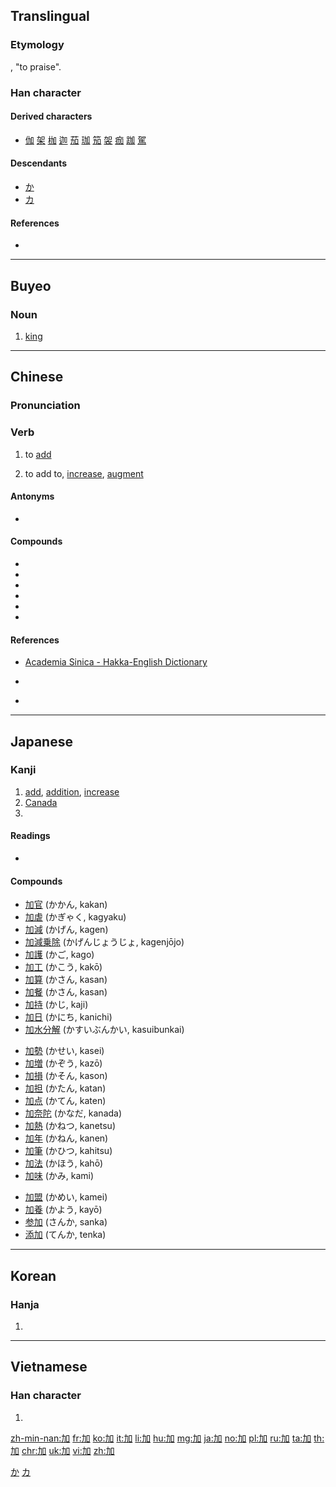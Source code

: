{{also|叻|另}}
==Translingual==
{{stroke order|strokes=5}}

===Etymology===
{{Han compound|力|口|c1=p|t2=mouth|ls=psc}}, "to praise".

===Han character===
{{Han char|rn=19|rad=力|as=03|sn=5|four=46000|canj=KSR|ids=⿰力口}}

====Derived characters====
* [[伽]] [[架]] [[枷]] [[迦]] [[茄]] [[珈]] [[笳]] [[袈]] [[痂]] [[跏]] [[駕]]

====Descendants====
* [[か]]
* [[カ]]

====References====
* {{Han ref|kx=0146.130|dkj=02297|dj=0329.020|hdz=10366.010|uh=52A0|ud=21152|bh=A55B|bd=42331}}

[[Category:Han characters from which hiragana were derived|か]]
[[Category:Han characters from which katakana were derived|カ]]

----

==Buyeo==

===Noun===
{{head|xpy|noun|tr=ga}}
# [[king]]

----

==Chinese==
{{zh-forms}}

===Pronunciation===
{{zh-pron
|m=jiā
|ma=y
|c=gaa1,gaa3
|h=pfs=ka;hpy=ga1
|mn=ke/ka
|mn_note=ke - vernacular, ka - literary
|w=1ka
|mc=y
|oc=y
|cat=v
}}

===Verb===
{{zh-verb}}

# {{lb|zh|arithmetic}} to [[add]]
# to add to, [[increase]], [[augment]]

====Antonyms====
* {{zh-l|減|to subtract}}

====Compounds====
{{der-top}}
* {{zh-l|加倍|tr=jiābèi}}
* {{zh-l|加護病房|tr=jiā hù bìngfáng}}
* {{zh-l|加蓬|tr=Jiāpéng}}
* {{zh-l|加強|tr=jiāqiáng}}
* {{zh-l|加油|tr=jiāyóu}}
* {{zh-l|加油站|tr=jiāyóuzhàn}}
{{der-bottom}}

====References====
* {{qual|Hakka}} [http://minhakka.ling.sinica.edu.tw/bkg/hakyin/search.php?DETAIL=1&LIMIT=id=10283&dbname=su_tian_1&graph=2 Academia Sinica - Hakka-English Dictionary]
* {{qual|Hakka}} {{R:hak:Lau 1997}}
* {{qual|Min Nan}} {{thcwd|1393}}

----

==Japanese==

===Kanji===
{{ja-kanji|grade=4|rs=力03}}

# [[add]], [[addition]], [[increase]]
# [[Canada]]
# {{abbreviation of|加奈陀|tr=Kanada|lang=ja}}
====Readings====
* {{ja-readings|goon=[[け]] (ke)|kanon=[[か]] (ka)|kun=[[くわえる]] (kuwaeru), [[くわわる]] (kuwawaru)}}

====Compounds====
{{der-top}}
{{top3}}
* [[加官]] (かかん, kakan)
* [[加虐]] (かぎゃく, kagyaku)
* [[加減]] (かげん, kagen)
* [[加減乗除]] (かげんじょうじょ, kagenjōjo)
* [[加護]] (かご, kago)
* [[加工]] (かこう, kakō)
* [[加算]] (かさん, kasan)
* [[加餐]] (かさん, kasan)
* [[加持]] (かじ, kaji)
* [[加日]] (かにち, kanichi)
* [[加水分解]] (かすいぶんかい, kasuibunkai)
{{mid3}}
* [[加勢]] (かせい, kasei)
* [[加増]] (かぞう, kazō)
* [[加損]] (かそん, kason)
* [[加担]] (かたん, katan)
* [[加点]] (かてん, katen)
* [[加奈陀]] (かなだ, kanada)
* [[加熱]] (かねつ, kanetsu)
* [[加年]] (かねん, kanen)
* [[加筆]] (かひつ, kahitsu)
* [[加法]] (かほう, kahō)
* [[加味]] (かみ, kami)
{{mid3}}
* [[加盟]] (かめい, kamei)
* [[加養]] (かよう, kayō)
* [[参加]] (さんか, sanka)
* [[添加]] (てんか, tenka)
{{bottom}}
{{der-bottom}}

----

==Korean==

===Hanja===
{{ko-hanja|hangeul=[[가]]|mr=ka}}

# {{defn|lang=ko|sort=力03}}

----

==Vietnamese==

===Han character===
{{vi-hantu|[[gia]], [[chơ]]|rs=力03}}

# {{defn|lang=vi|sort=力03}}

[[zh-min-nan:加]]
[[fr:加]]
[[ko:加]]
[[it:加]]
[[li:加]]
[[hu:加]]
[[mg:加]]
[[ja:加]]
[[no:加]]
[[pl:加]]
[[ru:加]]
[[ta:加]]
[[th:加]]
[[chr:加]]
[[uk:加]]
[[vi:加]]
[[zh:加]]